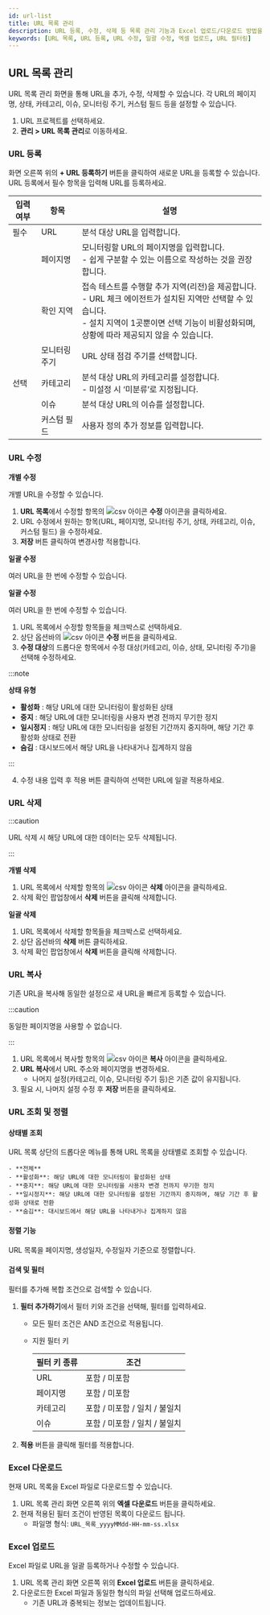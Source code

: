```yaml
---
id: url-list
title: URL 목록 관리 
description: URL 등록, 수정, 삭제 등 목록 관리 기능과 Excel 업로드/다운로드 방법을 설명합니다.
keywords: [URL 목록, URL 등록, URL 수정, 일괄 수정, 엑셀 업로드, URL 필터링]
---
```


## URL 목록 관리

URL 목록 관리 화면을 통해 URL을 추가, 수정, 삭제할 수 있습니다. 각 URL의 페이지명, 상태, 카테고리, 이슈, 모니터링 주기, 커스텀 필드 등을 설정할 수 있습니다.

1. URL 프로젝트를 선택하세요. 
2. **관리 > URL 목록 관리**로 이동하세요.

<ImgLang img='url-pro/urlpro-list.png' desc='url 목록' />

### URL 등록

화면 오른쪽 위의 **+ URL 등록하기** 버튼을 클릭하여 새로운 URL을 등록할 수 있습니다. URL 등록에서 필수 항목을 입력해 URL를 등록하세요. 

<ImgLang img='url-pro/add-url.png' desc='url 등록' />

| 입력 여부 | 항목 | 설명 |
| --- | --- | --- |
| 필수 | URL | 분석 대상 URL을 입력합니다. |
|  | 페이지명 | 모니터링할 URL의 페이지명을 입력합니다.<br />- 쉽게 구분할 수 있는 이름으로 작성하는 것을 권장합니다. |
|  | 확인 지역 | 접속 테스트를 수행할 추가 지역(리전)을 제공합니다.<br />- URL 체크 에이전트가 설치된 지역만 선택할 수 있습니다.<br />- 설치 지역이 1곳뿐이면 선택 기능이 비활성화되며, 상황에 따라 제공되지 않을 수 있습니다. |
|  | 모니터링 주기 | URL 상태 점검 주기를 선택합니다. |
| 선택 | 카테고리 | 분석 대상 URL의 카테고리를 설정합니다.<br />- 미설정 시 ‘미분류’로 지정됩니다. |
|  | 이슈 | 분석 대상 URL의 이슈를 설정합니다. |
|  | 커스텀 필드 | 사용자 정의 추가 정보를 입력합니다. |

### URL 수정

**개별 수정**

개별 URL을 수정할 수 있습니다.

1. **URL 목록**에서 수정할 항목의 ![csv 아이콘](/img/ico-edit.svg) **수정** 아이콘을 클릭하세요. 
2. URL 수정에서 원하는 항목(URL, 페이지명, 모니터링 주기, 상태, 카테고리, 이슈, 커스텀 필드) 을 수정하세요. 
3. **저장** 버튼 클릭하여 변경사항 적용합니다.

**일괄 수정**

여러 URL을 한 번에 수정할 수 있습니다.

**일괄 수정**

여러 URL을 한 번에 수정할 수 있습니다.

1. URL 목록에서 수정할 항목들을 체크박스로 선택하세요.
2. 상단 옵션바의 ![csv 아이콘](/img/ico-edit.svg) **수정** 버튼을 클릭하세요. 
3. **수정 대상**의 드롭다운 항목에서 수정 대상(카테고리, 이슈, 상태, 모니터링 주기)을 선택해 수정하세요.

:::note

**상태 유형**

- **활성화** : 해당 URL에 대한 모니터링이 활성화된 상태
- **중지** : 해당 URL에 대한 모니터링을 사용자 변경 전까지 무기한 정지
- **일시정지** : 해당 URL에 대한 모니터링을 설정된 기간까지 중지하며, 해당 기간 후 활성화 상태로 전환
- **숨김** : 대시보드에서 해당 URL을 나타내거나 집계하지 않음

:::

4. 수정 내용 입력 후 적용 버튼 클릭하여 선택한 URL에 일괄 적용하세요.

### URL 삭제

:::caution

URL 삭제 시 해당 URL에 대한 데이터는 모두 삭제됩니다.

:::


**개별 삭제**

1. URL 목록에서 삭제할 항목의 ![csv 아이콘](/img/ico-trash.svg) **삭제** 아이콘을 클릭하세요. 
2. 삭제 확인 팝업창에서 **삭제** 버튼을 클릭해 삭제합니다. 


**일괄 삭제**

1. URL 목록에서 삭제할 항목들을 체크박스로 선택하세요. 
2. 상단 옵션바의 **삭제** 버튼 클릭하세요. 
3. 삭제 확인 팝업창에서 **삭제** 버튼을 클릭해 삭제합니다.

### URL 복사

기존 URL을 복사해 동일한 설정으로 새 URL을 빠르게 등록할 수 있습니다.

:::caution

동일한 페이지명을 사용할 수 없습니다.

:::

1. URL 목록에서 복사할 항목의 ![csv 아이콘](/img/ico-copy.svg) **복사** 아이콘을 클릭하세요. 
2. **URL 복사**에서 URL 주소와 페이지명을 변경하세요. 
    - 나머지 설정(카테고리, 이슈, 모니터링 주기 등)은 기존 값이 유지됩니다.
3. 필요 시, 나머지 설정 수정 후 **저장** 버튼을 클릭하세요.

### URL 조회 및 정렬

#### 상태별 조회

URL 목록 상단의 드롭다운 메뉴를 통해 URL 목록을 상태별로 조회할 수 있습니다. 

    - **전체**
    - **활성화**: 해당 URL에 대한 모니터링이 활성화된 상태
    - **중지**: 해당 URL에 대한 모니터링을 사용자 변경 전까지 무기한 정지
    - **일시정지**: 해당 URL에 대한 모니터링을 설정된 기간까지 중지하며, 해당 기간 후 활성화 상태로 전환
    - **숨김**: 대시보드에서 해당 URL을 나타내거나 집계하지 않음


#### 정렬 기능 

URL 목록을 페이지명, 생성일자, 수정일자 기준으로 정렬합니다.

#### 검색 및 필터

필터를 추가해 복합 조건으로 검색할 수 있습니다.

1. **필터 추가하기**에서 필터 키와 조건을 선택해, 필터를 입력하세요. 
    - 모든 필터 조건은 AND 조건으로 적용됩니다.
    - 지원 필터 키
        
        | 필터 키 종류 | 조건 |
        | --- | --- |
        | URL | 포함 / 미포함 |
        | 페이지명 | 포함 / 미포함 |
        | 카테고리 | 포함 / 미포함 / 일치 / 불일치 |
        | 이슈 | 포함 / 미포함 / 일치 / 불일치 |

2. **적용** 버튼을 클릭해 필터를 적용합니다.


### Excel 다운로드

현재 URL 목록을 Excel 파일로 다운로드할 수 있습니다.

1. URL 목록 관리 화면 오른쪽 위의 **엑셀 다운로드** 버튼을 클릭하세요.
2. 현재 적용된 필터 조건이 반영된 목록이 다운로드 됩니다.
    * 파일명 형식: `URL_목록_yyyyMMdd-HH-mm-ss.xlsx`

### Excel 업로드

Excel 파일로 URL을 일괄 등록하거나 수정할 수 있습니다.

1. URL 목록 관리 화면 오른쪽 위의 **Excel 업로드** 버튼을 클릭하세요.
2. 다운로드한 Excel 파일과 동일한 형식의 파일 선택해 업로드하세요.
    - 기존 URL과 중복되는 정보는 업데이트됩니다.